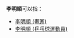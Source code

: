 '''李明順'''可以指：
* [[李明順_(畫家)|李明順 (畫家)]]
* [[李明順_(乒乓球運動員)|李明順 (乒乓球運動員)]]

{{Disambig|M明|Cat=三字李姓人名消歧義}}